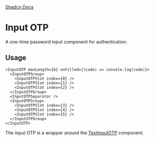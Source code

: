 
<div style={{display: "flex", flexDirection: "row", gap: "2rem"}}>
  <a
    href={`${process.env.STORYBOOK_URL}/?path=/story/input-otp--default&globals=backgrounds.value:light`}
  >
    <StorybookIcon color="#FE4785" width={25} height={25} />
  </a>
  <a href="https://github.com/moveinready-casa/shadcn-native/blob/3-create-components/registry/ui/input-otp.tsx">
    <GithubIcon width={25} height={25} />
  </a>
  <a href="https://ui.shadcn.com/docs/components/input-otp">Shadcn Docs</a>
</div>

# Input OTP

A one-time password input component for authentication.

<Preview component="input-otp" />

## Usage

```tsx
<InputOTP maxLength={6} onFilled={(code) => console.log(code)}>
  <InputOTPGroup>
    <InputOTPSlot index={0} />
    <InputOTPSlot index={1} />
    <InputOTPSlot index={2} />
  </InputOTPGroup>
  <InputOTPSeparator />
  <InputOTPGroup>
    <InputOTPSlot index={3} />
    <InputOTPSlot index={4} />
    <InputOTPSlot index={5} />
  </InputOTPGroup>
</InputOTP>
```

The input OTP is a wrapper around the [TextInputOTP](https://github.com/moveinready-casa/react-native-input-code-otp) component.
